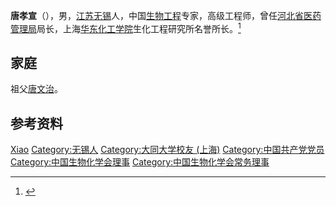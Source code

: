 '''唐孝宣'''（{{bd|1925年|7月|2007年|11月28日|}}），男，[[江苏|江苏]][[无锡|无锡]]人，中国[[生物工程|生物工程]]专家，高级工程师，曾任[[河北省医药管理局|河北省医药管理局]]局长，上海[[华东化工学院|华东化工学院]]生化工程研究所名誉所长。<ref>{{Cite book|title=无锡名人辞典|author=赵永良主编; 徐暐, 张海保, 徐明明副主编|publisher=南京大学出版社|year=1989|isbn=|location=南京|pages=}}</ref>

== 家庭 ==
祖父[[唐文治|唐文治]]。

== 参考资料 ==
{{reflist}}

{{Navboxes
| title  = 唐孝宣在[[中国生物化学与分子生物学会|中国生物化学与分子生物学会]]的职务
| list1  =
{{中国生物化学会第二届理事会}}
{{中国生物化学会第三届理事会}}
{{中国生物化学会第四届理事会}}
}}

{{Authority control}}
{{DEFAULTSORT:Tang唐}}
[[Category:唐姓|Xiao]]
[[Category:无锡人|Category:无锡人]]
[[Category:大同大学校友_(上海)|Category:大同大学校友 (上海)]]
[[Category:中国共产党党员|Category:中国共产党党员]]
[[Category:中国生物化学会理事|Category:中国生物化学会理事]]
[[Category:中国生物化学会常务理事|Category:中国生物化学会常务理事]]

{{中国人物小作品}}